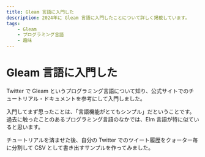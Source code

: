 ```yaml
---
title: Gleam 言語に入門した
description: 2024年に Gleam 言語に入門したことについて詳しく掲載しています。
tags:
    - Gleam
    - プログラミング言語
    - 趣味
---
```



# Gleam 言語に入門した

Twitter で Gleam というプログラミング言語について知り、公式サイトでのチュートリアル・ドキュメントを参考にして入門しました。

<ExternalLink url="https://gleam.run/" label="Gleam 公式サイト" />

入門してまず思ったことは、「言語機能がとてもシンプル」だということです。  
過去に触ったことのあるプログラミング言語のなかでは、Elm 言語が特に似ていると思います。

チュートリアルを済ませた後、自分の Twitter でのツイート履歴をクォーター毎に分割して CSV として書き出すサンプルを作ってみました。

<ExternalLink
    url="https://github.com/0918nobita/list_tweets"
    label="(GitHub) 0918nobita/list_tweets"
/>
